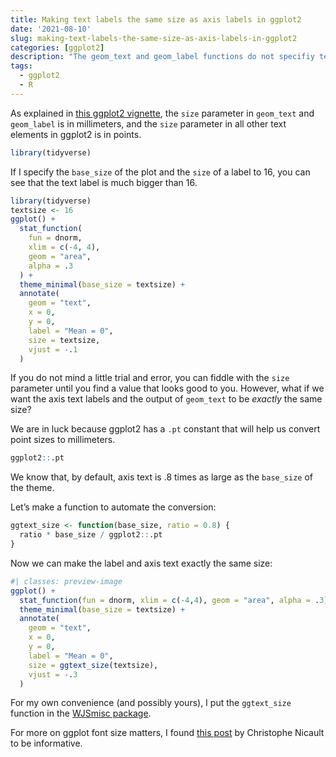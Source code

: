 ```yaml
---
title: Making text labels the same size as axis labels in ggplot2
date: '2021-08-10'
slug: making-text-labels-the-same-size-as-axis-labels-in-ggplot2
categories: [ggplot2]
description: "The geom_text and geom_label functions do not specifiy text size the same way as the rest of ggplot2 elements do. For consistent text sizes, we can apply a simple conversion."
tags:
  - ggplot2
  - R
---
```


As explained in [this ggplot2 vignette](https://ggplot2.tidyverse.org/articles/ggplot2-specs.html#font-size-1), the `size` parameter in `geom_text` and `geom_label` is in millimeters, and the `size` parameter in all other text elements in ggplot2 is in points.

```r
library(tidyverse)
```

If I specify the `base_size` of the plot and the `size` of a label to 16, you can see that the text label is much bigger than 16. 

```r
library(tidyverse)
textsize <- 16
ggplot() +
  stat_function(
    fun = dnorm,
    xlim = c(-4, 4),
    geom = "area",
    alpha = .3
  ) +
  theme_minimal(base_size = textsize) +
  annotate(
    geom = "text",
    x = 0,
    y = 0,
    label = "Mean = 0",
    size = textsize,
    vjust = -.1
  )
```

If you do not mind a little trial and error, you can fiddle with the `size` parameter until you find a value that looks good to you. However, what if we want the axis text labels and the output of `geom_text` to be *exactly* the same size?

We are in luck because ggplot2 has a `.pt` constant that will help us convert point sizes to millimeters. 

```r
ggplot2::.pt
```

We know that, by default, axis text is .8 times as large as the `base_size` of the theme. 

Let's make a function to automate the conversion:

```r
ggtext_size <- function(base_size, ratio = 0.8) {
  ratio * base_size / ggplot2::.pt
}
```

Now we can make the label and axis text exactly the same size:

```r
#| classes: preview-image
ggplot() + 
  stat_function(fun = dnorm, xlim = c(-4,4), geom = "area", alpha = .3) +
  theme_minimal(base_size = textsize) + 
  annotate(
    geom = "text",
    x = 0,
    y = 0,
    label = "Mean = 0",
    size = ggtext_size(textsize),
    vjust = -.3
  )
```

For my own convenience (and possibly yours), I put the `ggtext_size` function in the [WJSmisc package](https://wjschne.github.io/WJSmisc/).

For more on ggplot font size matters, I found [this post](https://www.christophenicault.com/post/understand_size_dimension_ggplot2/) by Christophe Nicault to be informative.